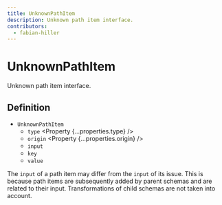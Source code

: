 ```yaml
---
title: UnknownPathItem
description: Unknown path item interface.
contributors:
  - fabian-hiller
---
```



# UnknownPathItem

Unknown path item interface.

## Definition

- `UnknownPathItem`
  - `type` <Property {...properties.type} />
  - `origin` <Property {...properties.origin} />
  - `input` <Property type="unknown" />
  - `key` <Property type="unknown" />
  - `value` <Property type="unknown" />

The `input` of a path item may differ from the `input` of its issue. This is because path items are subsequently added by parent schemas and are related to their input. Transformations of child schemas are not taken into account.
